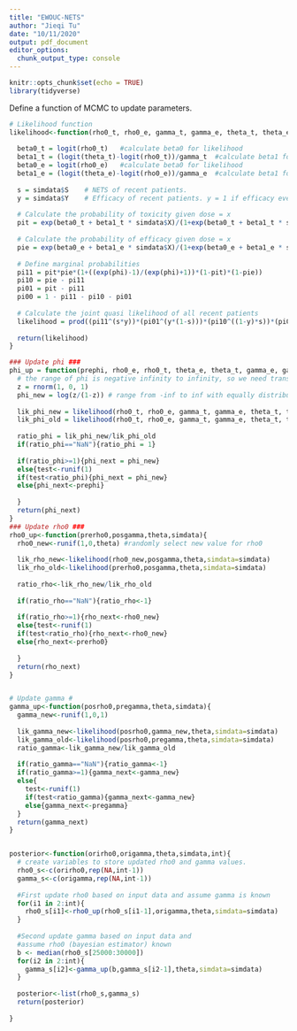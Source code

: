 ```yaml
---
title: "EWOUC-NETS"
author: "Jieqi Tu"
date: "10/11/2020"
output: pdf_document
editor_options: 
  chunk_output_type: console
---
```


```r
knitr::opts_chunk$set(echo = TRUE)
library(tidyverse)
```

Define a function of MCMC to update parameters.
```r
# Likelihood function
likelihood<-function(rho0_t, rho0_e, gamma_t, gamma_e, theta_t, theta_e, phi, simdata){
  
  beta0_t = logit(rho0_t)   #calculate beta0 for likelihood
  beta1_t = (logit(theta_t)-logit(rho0_t))/gamma_t  #calculate beta1 for likelihood
  beta0_e = logit(rho0_e)   #calculate beta0 for likelihood
  beta1_e = (logit(theta_e)-logit(rho0_e))/gamma_e  #calculate beta1 for likelihood
  
  s = simdata$S    # NETS of recent patients.
  y = simdata$Y    # Efficacy of recent patients. y = 1 if efficacy event occurs.
  
  # Calculate the probability of toxicity given dose = x
  pit = exp(beta0_t + beta1_t * simdata$X)/(1+exp(beta0_t + beta1_t * simdata$X))
  
  # Calculate the probability of efficacy given dose = x
  pie = exp(beta0_e + beta1_e * simdata$X)/(1+exp(beta0_e + beta1_e * simdata$X))
  
  # Define marginal probabilities
  pi11 = pit*pie*(1+((exp(phi)-1)/(exp(phi)+1))*(1-pit)*(1-pie))
  pi10 = pie - pi11
  pi01 = pit - pi11
  pi00 = 1 - pi11 - pi10 - pi01
  
  # Calculate the joint quasi likelihood of all recent patients
  likelihood = prod((pi11^(s*y))*(pi01^(y*(1-s)))*(pi10^((1-y)*s))*(pi00^((1-y)*(1-s))))  
  
  return(likelihood)
}

### Update phi ###
phi_up = function(prephi, rho0_e, rho0_t, theta_e, theta_t, gamma_e, gamma_t, simdata) {
  # the range of phi is negative infinity to infinity, so we need transformation of phi
  z = rnorm(1, 0, 1)
  phi_new = log(z/(1-z)) # range from -inf to inf with equally distributed probability
  
  lik_phi_new = likelihood(rho0_t, rho0_e, gamma_t, gamma_e, theta_t, theta_e, phi_new, simdata)
  lik_phi_old = likelihood(rho0_t, rho0_e, gamma_t, gamma_e, theta_t, theta_e, prephi, simdata)
  
  ratio_phi = lik_phi_new/lik_phi_old
  if(ratio_phi=="NaN"){ratio_phi = 1}
  
  if(ratio_phi>=1){phi_next = phi_new}
  else{test<-runif(1)
  if(test<ratio_phi){phi_next = phi_new}
  else{phi_next<-prephi}
  
  }
  return(phi_next)
}
### Update rho0 ###
rho0_up<-function(prerho0,posgamma,theta,simdata){
  rho0_new<-runif(1,0,theta) #randomly select new value for rho0
  
  lik_rho_new<-likelihood(rho0_new,posgamma,theta,simdata=simdata)
  lik_rho_old<-likelihood(prerho0,posgamma,theta,simdata=simdata)
  
  ratio_rho<-lik_rho_new/lik_rho_old
  
  if(ratio_rho=="NaN"){ratio_rho<-1}
  
  if(ratio_rho>=1){rho_next<-rho0_new}
  else{test<-runif(1)
  if(test<ratio_rho){rho_next<-rho0_new}
  else{rho_next<-prerho0}
  
  }
  return(rho_next)
}


# Update gamma #
gamma_up<-function(posrho0,pregamma,theta,simdata){
  gamma_new<-runif(1,0,1)
  
  lik_gamma_new<-likelihood(posrho0,gamma_new,theta,simdata=simdata)
  lik_gamma_old<-likelihood(posrho0,pregamma,theta,simdata=simdata)
  ratio_gamma<-lik_gamma_new/lik_gamma_old
  
  if(ratio_gamma=="NaN"){ratio_gamma<-1}
  if(ratio_gamma>=1){gamma_next<-gamma_new}
  else{
    test<-runif(1)
    if(test<ratio_gamma){gamma_next<-gamma_new}
    else{gamma_next<-pregamma}
  }
  return(gamma_next)
}


posterior<-function(orirho0,origamma,theta,simdata,int){
  # create variables to store updated rho0 and gamma values.
  rho0_s<-c(orirho0,rep(NA,int-1))
  gamma_s<-c(origamma,rep(NA,int-1))
  
  #First update rho0 based on input data and assume gamma is known 
  for(i1 in 2:int){
    rho0_s[i1]<-rho0_up(rho0_s[i1-1],origamma,theta,simdata=simdata)
  }
  
  #Second update gamma based on input data and 
  #assume rho0 (bayesian estimator) known
  b <- median(rho0_s[25000:30000])
  for(i2 in 2:int){
    gamma_s[i2]<-gamma_up(b,gamma_s[i2-1],theta,simdata=simdata)
  }
  
  posterior<-list(rho0_s,gamma_s)
  return(posterior)
  
}

```

